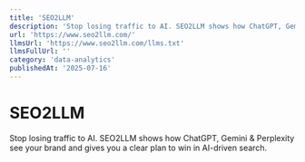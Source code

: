 ```yaml
---
title: 'SEO2LLM'
description: 'Stop losing traffic to AI. SEO2LLM shows how ChatGPT, Gemini & Perplexity see your brand and gives you a clear plan to win in AI-driven search.'
url: 'https://www.seo2llm.com/'
llmsUrl: 'https://www.seo2llm.com/llms.txt'
llmsFullUrl: ''
category: 'data-analytics'
publishedAt: '2025-07-16'
---
```


# SEO2LLM

Stop losing traffic to AI. SEO2LLM shows how ChatGPT, Gemini & Perplexity see your brand and gives you a clear plan to win in AI-driven search.

